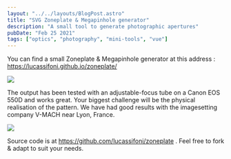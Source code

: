 ```yaml
---
layout: "../../layouts/BlogPost.astro"
title: "SVG Zoneplate & Megapinhole generator"
description: "A small tool to generate photographic apertures"
pubDate: "Feb 25 2021"
tags: ["optics", "photography", "mini-tools", "vue"]
---
```


You can find a small Zoneplate & Megapinhole generator at this address : https://lucassifoni.github.io/zoneplate/

![](/pics/zoneplate/zp1.png)

The output has been tested with an adjustable-focus tube on a Canon EOS 550D and works great. Your biggest challenge will be the physical realisation of the pattern. We have had good results with the imagesetting company V-MACH near Lyon, France.

![](/pics/zoneplate/zp2.png)

Source code is at https://github.com/lucassifoni/zoneplate . Feel free to fork & adapt to suit your needs.
